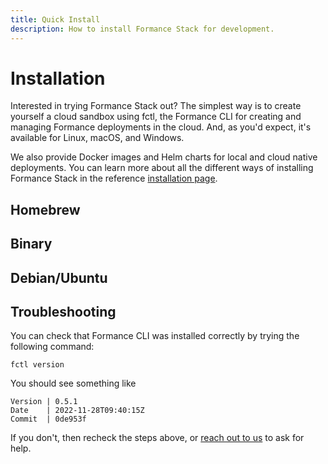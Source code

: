 ```yaml
---
title: Quick Install
description: How to install Formance Stack for development.
---
```


# Installation

Interested in trying Formance Stack out? The simplest way is to create yourself a cloud sandbox using fctl, the Formance CLI for creating and managing Formance deployments in the cloud. And, as you'd expect, it's available for Linux, macOS, and Windows.

We also provide Docker images and Helm charts for local and cloud native deployments. You can learn more about all the different ways of installing Formance Stack in the reference [installation page](/stack/reference/docker).

## Homebrew

<HomebrewInstall />

## Binary

<BinaryInstall />

## Debian/Ubuntu

<AptInstall />

## Troubleshooting

You can check that Formance CLI was installed correctly by trying the following command:

```shell
fctl version
```

You should see something like

```
Version | 0.5.1
Date    | 2022-11-28T09:40:15Z
Commit  | 0de953f
```

If you don't, then recheck the steps above, or [reach out to us](help) to ask for help.
